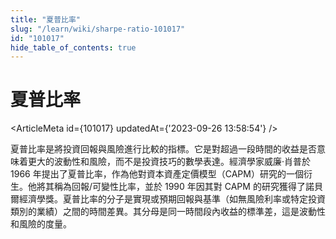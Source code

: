 ```yaml
---
title: "夏普比率"
slug: "/learn/wiki/sharpe-ratio-101017"
id: "101017"
hide_table_of_contents: true
---
```



# 夏普比率

<ArticleMeta id={101017} updatedAt={'2023-09-26 13:58:54'} />
<div className='border-solid border-b border-t-0 my-4 border-[var(--ifm-color-gray-300)]' />

夏普比率是將投資回報與風險進行比較的指標。它是對超過一段時間的收益是否意味着更大的波動性和風險，而不是投資技巧的數學表達。經濟學家威廉·肖普於 1966 年提出了夏普比率，作為他對資本資產定價模型（CAPM）研究的一個衍生。他將其稱為回報/可變性比率，並於 1990 年因其對 CAPM 的研究獲得了諾貝爾經濟學獎。夏普比率的分子是實現或預期回報與基準（如無風險利率或特定投資類別的業績）之間的時間差異。其分母是同一時間段內收益的標準差，這是波動性和風險的度量。
